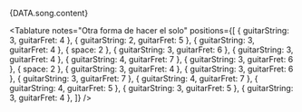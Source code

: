 <TextFormatter chords={DATA.song.chords}>{DATA.song.content}</TextFormatter>

<Space size={6} />

<Tablature
  notes="Otra forma de hacer el solo"
  positions={[
    { guitarString: 3, guitarFret: 4 },
    { guitarString: 2, guitarFret: 5 },
    { guitarString: 3, guitarFret: 4 },
    { space: 2 },
    { guitarString: 3, guitarFret: 6 },
    { guitarString: 3, guitarFret: 4 },
    { guitarString: 4, guitarFret: 7 },
    { guitarString: 3, guitarFret: 6 },
    { space: 2 },
    { guitarString: 3, guitarFret: 4 },
    { guitarString: 3, guitarFret: 6 },
    { guitarString: 3, guitarFret: 7 },
    { guitarString: 4, guitarFret: 7 },
    { guitarString: 4, guitarFret: 5 },
    { guitarString: 3, guitarFret: 5 },
    { guitarString: 3, guitarFret: 4 },
  ]}
/>

